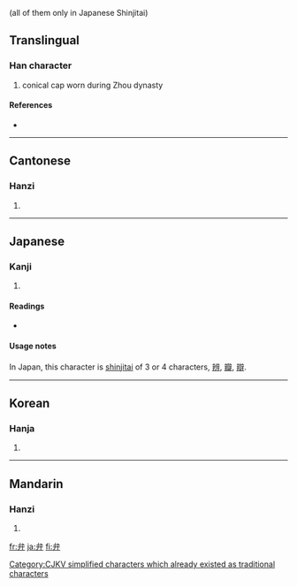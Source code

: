 {{also|辨|瓣|辯}} (all of them only in Japanese Shinjitai)
==Translingual==

===Han character===
{{Han char|rn=55|rad=廾|as=02|sn=5|four=2344<sub>0</sub>|canj=戈廿 (IT), X戈廿 (XIT)}}

# conical cap worn during Zhou dynasty

====References====
* {{Han ref|kx=0353.110|dkj=09588|dj=0668.110|hdz=10514.070|uh=5F01|ud=24321|bh=A5AF|bd=42415}}

----

==Cantonese==

===Hanzi===
{{yue-hanzi|jyut=|y=bin6}}

# {{defn|Cantonese}}

----

==Japanese==

===Kanji===
{{ja-kanji|grade=5|rs=廾02}}

# {{defn|Japanese}}

====Readings====
* {{ja-readings|on=[[べん]] (ben), [[へん]] (hen)|kun=[[かんむり]] (kammuri), [[わける]] (wakeru), [[わきまえる]] (wakimaeru)}}

====Usage notes====
In Japan, this character is [[shinjitai]] of 3 or 4 characters, [[辨]], [[瓣]], [[辯]].

----

==Korean==

===Hanja===
{{ko-hanja|hangeul=[[변]], [[반]]|eumhun=|rv=byeon, ban|mr=pyŏn, pan|y=pyen, pan}}

# {{defn|Korean}}

[[Category:CJKV simplified characters which already existed as traditional characters]]

----

==Mandarin==

===Hanzi===
{{cmn-hanzi|pin=[[biàn]] ([[bian4]])|wg=pien<sup>4</sup>}}

# {{defn|Mandarin}}

[[fr:弁]]
[[ja:弁]]
[[fi:弁]]